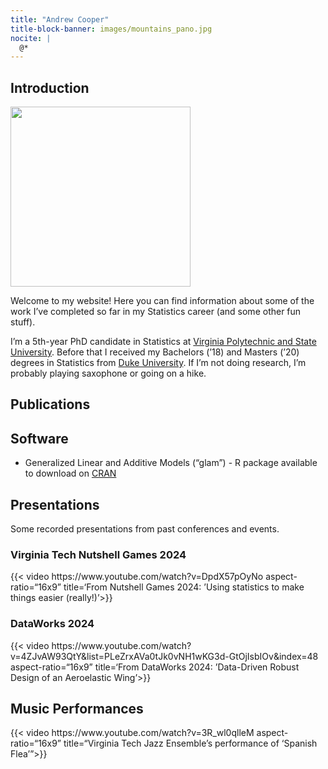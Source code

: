```yaml
---
title: "Andrew Cooper"
title-block-banner: images/mountains_pano.jpg 
nocite: |
  @*
---
```


## Introduction

::: {.grid}

::: {.g-col-4}
![](images/headshot.jpg){fig-align="left" width="3in"}
:::

::: {.g-col-8}
Welcome to my website! Here you can find information about some of the work I've completed so far in my Statistics career (and some other fun stuff). 

I'm a 5th-year PhD candidate in Statistics at [Virginia Polytechnic and State University](https://www.stat.vt.edu/). Before that I received my Bachelors ('18) and Masters ('20) degrees in Statistics from [Duke University](https://stat.duke.edu/). If I'm not doing research, I'm probably playing saxophone or going on a hike.
:::
:::

## Publications

::: {#refs}
:::

## Software

- Generalized Linear and Additive Models ("glam") - R package available to download on [CRAN](https://cran.r-project.org/web/packages/glam/index.html)

## Presentations

Some recorded presentations from past conferences and events.

### Virginia Tech Nutshell Games 2024

{{< video https://www.youtube.com/watch?v=DpdX57pOyNo aspect-ratio="16x9" title='From Nutshell Games 2024: 'Using statistics to make things easier (really!)'>}}

### DataWorks 2024

{{< video https://www.youtube.com/watch?v=4ZJvAW93QtY&list=PLeZrxAVa0tJk0vNH1wKG3d-GtOjIsbIOv&index=48 aspect-ratio="16x9" title='From DataWorks 2024: ’Data-Driven Robust Design of an Aeroelastic Wing'>}}

## Music Performances

{{< video https://www.youtube.com/watch?v=3R_wl0qlleM aspect-ratio="16x9" title="Virginia Tech Jazz Ensemble's performance of 'Spanish Flea'">}}